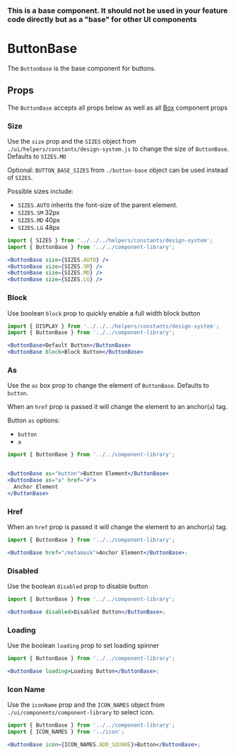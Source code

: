 
### This is a base component. It should not be used in your feature code directly but as a "base" for other UI components

# ButtonBase

The `ButtonBase` is the base component for buttons.

<Canvas>
  <Story id="components-componentlibrary-buttonbase--default-story" />
</Canvas>

## Props

The `ButtonBase` accepts all props below as well as all [Box](/docs/components-ui-box--default-story#props) component props

<ArgsTable of={ButtonBase} />

### Size

Use the `size` prop and the `SIZES` object from `./ui/helpers/constants/design-system.js`
to change the size of `ButtonBase`. Defaults to `SIZES.MD`

Optional: `BUTTON_BASE_SIZES` from `./button-base` object can be used instead of `SIZES`.

Possible sizes include:

- `SIZES.AUTO` inherits the font-size of the parent element.
- `SIZES.SM` 32px
- `SIZES.MD` 40px
- `SIZES.LG` 48px

<Canvas>
  <Story id="components-componentlibrary-buttonbase--size" />
</Canvas>

```jsx
import { SIZES } from '../../../helpers/constants/design-system';
import { ButtonBase } from '../../component-library';

<ButtonBase size={SIZES.AUTO} />
<ButtonBase size={SIZES.SM} />
<ButtonBase size={SIZES.MD} />
<ButtonBase size={SIZES.LG} />
```

### Block

Use boolean `block` prop to quickly enable a full width block button

<Canvas>
  <Story id="components-componentlibrary-buttonbase--block" />
</Canvas>

```jsx
import { DISPLAY } from '../../../helpers/constants/design-system';
import { ButtonBase } from '../../component-library';

<ButtonBase>Default Button</ButtonBase>
<ButtonBase block>Block Button</ButtonBase>
```

### As

Use the `as` box prop to change the element of `ButtonBase`. Defaults to `button`.

When an `href` prop is passed it will change the element to an anchor(`a`) tag.

Button `as` options:

- `button`
- `a`

<Canvas>
  <Story id="components-componentlibrary-buttonbase--as" />
</Canvas>

```jsx
import { ButtonBase } from '../../component-library';


<ButtonBase as="button">Button Element</ButtonBase>
<ButtonBase as="a" href="#">
  Anchor Element
</ButtonBase>
```

### Href

When an `href` prop is passed it will change the element to an anchor(`a`) tag.

<Canvas>
  <Story id="components-componentlibrary-buttonbase--href" />
</Canvas>

```jsx
import { ButtonBase } from '../../component-library';

<ButtonBase href="/metamask">Anchor Element</ButtonBase>;
```

### Disabled

Use the boolean `disabled` prop to disable button

<Canvas>
  <Story id="components-componentlibrary-buttonbase--disabled" />
</Canvas>

```jsx
import { ButtonBase } from '../../component-library';

<ButtonBase disabled>Disabled Button</ButtonBase>;
```

### Loading

Use the boolean `loading` prop to set loading spinner

<Canvas>
  <Story id="components-componentlibrary-buttonbase--loading" />
</Canvas>

```jsx
import { ButtonBase } from '../../component-library';

<ButtonBase loading>Loading Button</ButtonBase>;
```

### Icon Name

Use the `iconName` prop and the `ICON_NAMES` object from `./ui/components/component-library` to select icon.

<Canvas>
  <Story id="components-componentlibrary-buttonbase--icon" />
</Canvas>

```jsx
import { ButtonBase } from '../../component-library';
import { ICON_NAMES } from '../icon';

<ButtonBase icon={ICON_NAMES.ADD_SQUARE}>Button</ButtonBase>;
```
